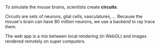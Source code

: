 To simulate the mouse brains, scientists create **circuits**.

Circuits are sets of neurons, glial cells, vasculatures, ...
Because the mouse's brain can have 80 million neurons, we use a backend to ray trace them.

The web app is a mix between local rendering (in WebGL) and images rendered remotely on super computers.
